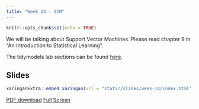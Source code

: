 ```yaml
---
title: "Week 14 - SVM"
---
```


```r
knitr::opts_chunk$set(echo = TRUE)
```

We will be talking about Support Vector Machines. Please read chapter 9 in "An Introduction to Statistical Learning".

The tidymodels lab sections can be found [here](https://emilhvitfeldt.github.io/ISLR-tidymodels-labs/support-vector-machines.html).

## Slides

```r
xaringanExtra::embed_xaringan(url = "static/slides/week-14/index.html", ratio = "16:9")
```

[PDF download](static/slides/week-14/week-14.pdf) [Full Screen](static/slides/week-14/index.html)


